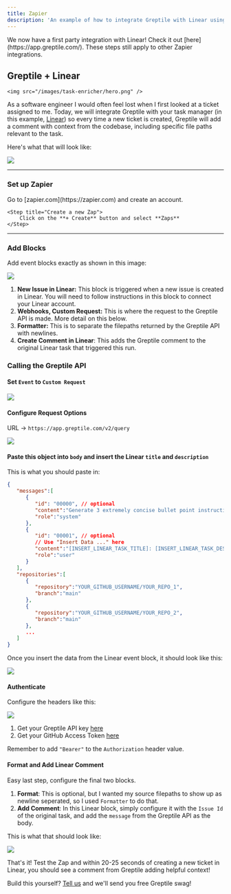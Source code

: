 ```yaml
---
title: Zapier
description: 'An example of how to integrate Greptile with Linear using Zapier'
---
```



<Note>
    We now have a first party integration with Linear! Check it out [here](https://app.greptile.com/). 
    These steps still apply to other Zapier integrations. 
</Note>


## Greptile + Linear
    <img src="/images/task-enricher/hero.png" />
As a software engineer I would often feel lost when I first looked at a ticket assigned to me.
Today, we will integrate Greptile with your task manager (in this example, [Linear](https://linear.app)) so every time a new ticket is created, Greptile will add a comment with context from the codebase, including specific file paths relevant to the task.

Here's what that will look like:
<Frame>
    <img src="/images/task-enricher/gitlab.png" />
</Frame>

---

### Set up Zapier

<Steps>
    <Step title="Create a Zapier account">
        Go to [zapier.com](https://zapier.com) and create an account.
    </Step>

    <Step title="Create a new Zap">
        Click on the **+ Create** button and select **Zaps**
    </Step>
</Steps>

---

### Add Blocks

Add event blocks exactly as shown in this image:

<Frame>
    <img src="/images/task-enricher/map.png"/>
</Frame>

1. **New Issue in Linear:** This block is triggered when a new issue is created in Linear. You will need to follow instructions in this block to connect your Linear account.
2. **Webhooks, Custom Request:** This is where the request to the Greptile API is made. More detail on this below.
3. **Formatter:** This is to separate the filepaths returned by the Greptile API with newlines.
4. **Create Comment in Linear**: This adds the Greptile comment to the original Linear task that triggered this run.

### Calling the Greptile API


#### Set `Event` to `Custom Request`
<Frame>
    <img src="/images/task-enricher/event.png"/>
</Frame>

#### Configure Request Options
URL -> `https://app.greptile.com/v2/query`
<Frame>
    <img src="/images/task-enricher/method.png"/>
</Frame>

#### Paste this object into `body` and insert the Linear `title` and `description`

This is what you should paste in:
```json
{
   "messages":[
      {
         "id": "00000", // optional
         "content":"Generate 3 extremely concise bullet point instructions for the following task.",
         "role":"system"
      },
      {
         "id": "00001", // optional
         // Use "Insert Data ..." here
         "content":"[INSERT_LINEAR_TASK_TITLE]: [INSERT_LINEAR_TASK_DESC]",
         "role":"user"
      }
   ],
   "repositories":[
      {
         "repository":"YOUR_GITHUB_USERNAME/YOUR_REPO_1",
         "branch":"main"
      },
      {
         "repository":"YOUR_GITHUB_USERNAME/YOUR_REPO_2",
         "branch":"main"
      },
      ...
   ]
}
```
Once you insert the data from the Linear event block, it should look like this:
<Frame>
    <img src="/images/task-enricher/body.png"/>
</Frame>

#### Authenticate
Configure the headers like this:
<Frame>
    <img src="/images/task-enricher/auth.png"/>
</Frame>

1. Get your Greptile API key [here](https://app.greptile.com/)
2. Get your GitHub Access Token [here](https://github.com/settings/tokens)

Remember to add `"Bearer"` to the `Authorization` header value.

#### Format and Add Linear Comment

Easy last step, configure the final two blocks.

1. **Format**: This is optional, but I wanted my source filepaths to show up as newline seperated, so I used `Formatter` to do that.
2. **Add Comment**: In this Linear block, simply configure it with the `Issue Id` of the original task, and add the `message` from the Greptile API as the body.

This is what that should look like:

<Frame>
    <img src="/images/task-enricher/comment.png"/>
</Frame>

That's it! Test the Zap and within 20-25 seconds of creating a new ticket in Linear, you should see a comment from Greptile adding helpful context!

Build this yourself? [Tell us](mailto:hello@greptile.com) and we'll send you free Greptile swag!
